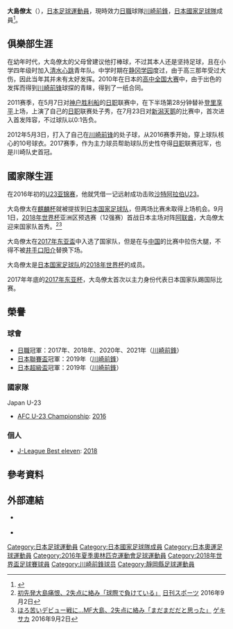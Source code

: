 {{Infobox football biography
|name=大島僚太<br/> Ryota Oshima
|image= Ryota Ohshima.jpg
|caption=
|fullname= 大島 僚太
|birth_date={{Birth date and age|1993|1|23}}
|cityofbirth=[[静岡縣|静岡縣]][[靜岡市|靜岡市]]
|countryofbirth={{JPN}}
|height=
|position=[[中场|中场]]
|currentclub=[[川崎前鋒|川崎前鋒]]
|clubnumber=10
|years1=2011–
|clubs1=[[川崎前鋒|川崎前鋒]]
|caps1=224
|goals1=14
|years2=2015
|clubs2=→[[日職聯U22選拔隊|日職聯U22選拔隊]]
|caps2=1
|goals2=0
|nationalyears1=2016
|nationalteam1=[[日本23歲以下足球代表隊|日本U-23]]
|nationalcaps1=3
|nationalgoals1=0
|nationalyears2=2016–
|nationalteam2=[[日本國家足球隊|日本]]
|nationalcaps2=7
|nationalgoals2=0
|club-update=2021年12月4日
|nationalteam-update=2019年12月18日
}}
'''大島僚太'''（{{Bd|1993年|1月23日||}}），[[日本|日本]][[足球|足球]][[運動員|運動員]]，現時效力[[日本職業足球聯賽|日職]]球隊[[川崎前鋒|川崎前鋒]]，[[日本國家足球隊|日本國家足球隊]]成員<ref>{{Cite web |url=http://www.national-football-teams.com/player/65001/Ryota_Oshima.html |title=National Football Teams |accessdate=2016-12-22 |archive-date=2016-11-27 |archive-url=https://web.archive.org/web/20161127220248/http://www.national-football-teams.com/player/65001/Ryota_Oshima.html |dead-url=no }}</ref>。

==俱樂部生涯==
在幼年时代，大岛僚太的父母曾建议他打棒球，不过其本人还是坚持足球，且在小学四年级时加入[[清水心跳|清水心跳]]青年队。中学时期在[[静冈学园|静冈学园]]度过，由于高三那年受过大伤，因此当年其并未有太好发挥。2010年在日本的[[高中全国大赛|高中全国大赛]]中，由于出色的发挥而得到[[川崎前锋|川崎前锋]]球探的青睐，得到了一纸合同。

2011赛季，在5月7日对[[神户胜利船|神户胜利船]]的[[日职|日职]]联赛中，在下半场第28分钟替补[[登里享平|登里享平]]上场，上演了自己的[[日职|日职]]联赛处子秀，在7月23日对[[新潟天鹅|新潟天鹅]]的比赛中，首次进入首发阵容，不过球队以0:1告负。

2012年5月3日，打入了自己在[[川崎前锋|川崎前锋]]的处子球，从2016赛季开始，穿上球队核心的10号球衣。2017赛季，作为主力球员帮助球队历史性夺得[[日职|日职]]联赛冠军，也是川崎队史首冠。

==國家隊生涯==
在2016年初的[[2016年亚足联U-23锦标赛|U23亚锦赛]]，他就凭借一记远射成功击败[[沙特阿拉伯U23|沙特阿拉伯U23]]。

大岛僚太在[[麒麟杯|麒麟杯]]就被提拔到[[日本国家足球队|日本国家足球队]]，但两场比赛未取得上场机会。9月1日，[[2018年世界杯|2018年世界杯]]亚洲区预选赛（12强赛）首战日本主场对阵[[阿联酋国家足球队|阿联酋]]，大岛僚太迎来国家队首秀。<ref>[http://www.nikkansports.com/soccer/japan/news/1703655.html 初先発大島痛恨、2失点に絡み「球際で負けている」] {{Wayback|url=http://www.nikkansports.com/soccer/japan/news/1703655.html |date=20210819073222 }} [[日刊スポーツ|日刊スポーツ]] 2016年9月2日</ref><ref>[http://web.gekisaka.jp/news/detail/?197694-197694-fl ほろ苦いデビュー戦に…MF大島、2失点に絡み「まだまだだと思った」] {{Wayback|url=http://web.gekisaka.jp/news/detail/?197694-197694-fl |date=20210819072357 }} [[ゲキサカ|ゲキサカ]] 2016年9月2日</ref>

大岛僚太在[[2017年东亚盃|2017年东亚盃]]中入选了国家队，但是在与[[中国国家足球队|中国]]的比赛中拉伤大腿，不得不被[[井手口阳介|井手口阳介]]替换下场。

大岛僚太是[[日本国家足球队|日本国家足球队]]的[[2018年世界杯|2018年世界杯]]的成员。

2017年年底的[[2017年东亚杯|2017年东亚杯]]，大岛僚太首次以主力身份代表日本国家队踢国际比赛。

==榮譽==
===球會===
*[[日職|日職]]冠軍：2017年、2018年、2020年、2021年（[[川崎前鋒|川崎前鋒]]）
*[[日本聯賽盃|日本聯賽盃]]冠軍：2019年（[[川崎前鋒|川崎前鋒]]）
*[[日本超級盃|日本超級盃]]冠軍：2019年（[[川崎前鋒|川崎前鋒]]）

===國家隊===
;Japan U-23
*[[AFC_U-23_Championship|AFC U-23 Championship]]: [[2016_AFC_U-23_Championship|2016]]

===個人===
* [[J.League_Best_XI|J-League Best eleven]]: [[2018_J1_League|2018]]

==參考資料==
{{Reflist}}

==外部連結==
* {{FIFA player|395327}} {{en icon}}
* {{Official|http://www.frontale.co.jp/profile/2019/mem_10.html|name=川崎フロンターレによる公式プロフィール}}

{{2016年奥运会男子足球日本参赛名单}}
{{2018年世界盃足球賽日本參賽名單}}
[[Category:日本足球運動員|Category:日本足球運動員]]
[[Category:日本國家足球隊成員|Category:日本國家足球隊成員]]
[[Category:日本奧運足球運動員|Category:日本奧運足球運動員]]
[[Category:2016年夏季奧林匹克運動會足球運動員|Category:2016年夏季奧林匹克運動會足球運動員]]
[[Category:2018年世界盃足球賽球員|Category:2018年世界盃足球賽球員]]
[[Category:川崎前鋒球员|Category:川崎前鋒球员]]
[[Category:靜岡縣足球運動員|Category:靜岡縣足球運動員]]